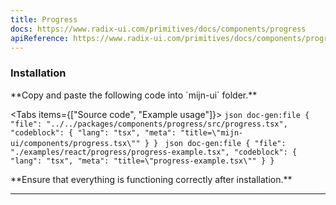 ```yaml
---
title: Progress
docs: https://www.radix-ui.com/primitives/docs/components/progress
apiReference: https://www.radix-ui.com/primitives/docs/components/progress#api-reference
---
```



<ComponentPreview>
  <ProgressExample />
</ComponentPreview>

### Installation

<Steps>
  <Step>
  **Copy and paste the following code into `mijn-ui` folder.**

  <Tabs items={["Source code", "Example usage"]}>
    <Tab value="Source code">
        ```json doc-gen:file
          {
            "file": "../../packages/components/progress/src/progress.tsx",
            "codeblock": {
              "lang": "tsx",
              "meta": "title=\"mijn-ui/components/progress.tsx\""
            }
          }
        ```
    </Tab>
    <Tab value="Example usage">
        ```json doc-gen:file
          {
            "file": "./examples/react/progress/progress-example.tsx",
            "codeblock": {
              "lang": "tsx",
              "meta": "title=\"progress-example.tsx\""
            }
          }
        ```
    </Tab>
  </Tabs>  
  </Step>
  
  <Step>
  **Ensure that everything is functioning correctly after installation.**
  </Step>
</Steps>

---
